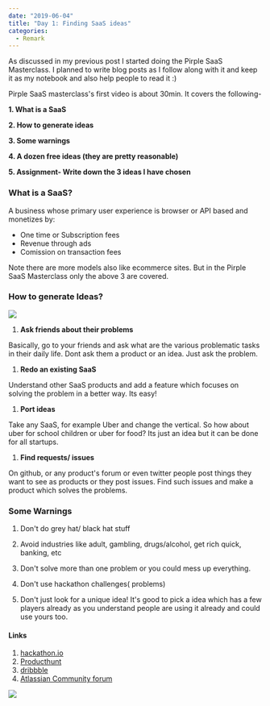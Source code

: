 ---
date: "2019-06-04"
title: "Day 1: Finding SaaS ideas"
categories:
  - Remark
---
As discussed in my previous post I started doing the Pirple SaaS Masterclass. I planned to write blog posts as I follow along with it and keep it as my notebook and also help people to read it :) 

Pirple SaaS masterclass's first video is about 30min. It covers the following-

**1. What is a SaaS**

**2. How to generate ideas**

**3. Some warnings**

**4. A dozen free ideas (they are pretty reasonable)**

**5. Assignment- Write down the 3 ideas I have chosen**

### What is a SaaS?

A business whose primary user experience is browser or API based and monetizes by:

 - One time or Subscription fees
 - Revenue through ads
 - Comission on transaction fees

 Note there are more models also like ecommerce sites. But in the Pirple SaaS Masterclass only the above 3 are covered.

### How to generate Ideas?

![](./hackathon-io-projects.png)

 1. **Ask friends about their problems**

 Basically, go to your friends and ask what are the various problematic tasks in their daily life. Dont ask them a product or an idea. Just ask the problem.

1. **Redo an existing SaaS**

 Understand other SaaS products and add a feature which focuses on solving the problem in a better way. Its easy!

1. **Port ideas**

 Take any SaaS, for example Uber and change the vertical. So how about uber for school children or uber for food? Its just an idea but it can be done for all startups.

1. **Find requests/ issues**

 On github, or any product's forum or even twitter people post things they want to see as products or they post issues. Find such issues and make a product which solves the problems.

### Some Warnings

1. Don't do grey hat/ black hat stuff

1. Avoid industries like adult, gambling, drugs/alcohol, get rich quick, banking, etc

1. Don't solve more than one problem or you could mess up everything. 

1. Don't use hackathon challenges( problems)

1. Don't just look for a unique idea! It's good to pick a idea which has a few players already as you understand people are using it already and could use yours too.

#### Links



1. [hackathon.io](https://www.hackathon.io/projects "hackathon.io/projects")
1. [Producthunt](http://producthunt.co "producthunt.co")
1. [dribbble](http://dribbble.com "dribbble.com")
1. [Atlassian Community forum](https://community.atlassian.com/ "community.atlassian.com")


![](./dribbble-screenshot.png)

